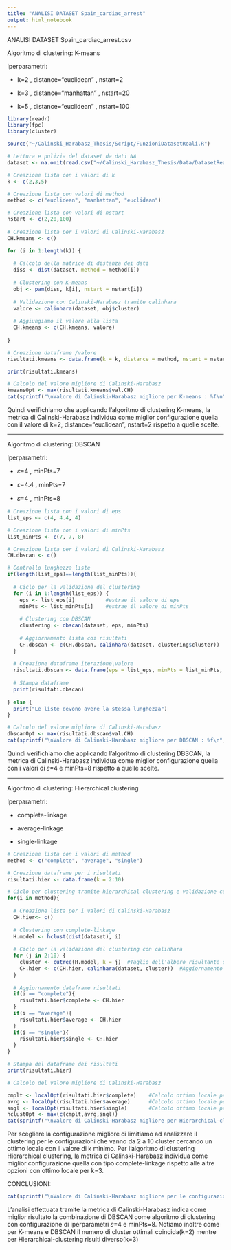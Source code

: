 ```yaml
---
title: "ANALISI DATASET Spain_cardiac_arrest"
output: html_notebook
---
```


ANALISI DATASET Spain_cardiac_arrest.csv

Algoritmo di clustering: K-means

Iperparametri:

-   k=2 , distance="euclidean" , nstart=2

-   k=3 , distance="manhattan" , nstart=20

-   k=5 , distance="euclidean" , nstart=100
 
```r
library(readr)
library(fpc)
library(cluster)

source("~/Calinski_Harabasz_Thesis/Script/FunzioniDatasetReali.R")

# Lettura e pulizia del dataset da dati NA
dataset <- na.omit(read.csv("~/Calinski_Harabasz_Thesis/Data/DatasetReali/Spain_cardiac_arrest.csv"))

# Creazione lista con i valori di k
k <- c(2,3,5)

# Creazione lista con valori di method
method <- c("euclidean", "manhattan", "euclidean")

# Creazione lista con valori di nstart
nstart <- c(2,20,100)
 
# Creazione lista per i valori di Calinski-Harabasz
CH.kmeans <- c()

for (i in 1:length(k)) {
  
  # Calcolo della matrice di distanza dei dati
  diss <- dist(dataset, method = method[i])
  
  # Clustering con K-means
  obj <- pam(diss, k[i], nstart = nstart[i])
  
  # Validazione con Calinski-Harabasz tramite calinhara
  valore <- calinhara(dataset, obj$cluster)
  
  # Aggiungiamo il valore alla lista
  CH.kmeans <- c(CH.kmeans, valore)
  
}

# Creazione dataframe /valore
risultati.kmeans <- data.frame(k = k, distance = method, nstart = nstart, val.CH = CH.kmeans)

print(risultati.kmeans)

# Calcolo del valore migliore di Calinski-Harabasz
kmeansOpt <- max(risultati.kmeans$val.CH)
cat(sprintf("\nValore di Calinski-Harabasz migliore per K-means : %f\n",kmeansOpt))

```

Quindi verifichiamo che applicando l'algoritmo di clustering K-means, la metrica di Calinski-Harabasz individua come miglior configurazione quella con il valore di k=2, distance="euclidean", nstart=2 rispetto a quelle scelte.



------------------------------------------------------------------------

Algoritmo di clustering: DBSCAN

Iperparametri:

-   𝜀=4 , minPts=7

-   𝜀=4.4 , minPts=7 

-   𝜀=4 , minPts=8


```r

# Creazione lista con i valori di eps
list_eps <- c(4, 4.4, 4)

# Creazione lista con i valori di minPts
list_minPts <- c(7, 7, 8)

# Creazione lista per i valori di Calinski-Harabasz
CH.dbscan <- c()

# Controllo lunghezza liste
if(length(list_eps)==length(list_minPts)){
  
  # Ciclo per la validazione del clustering
  for (i in 1:length(list_eps)) { 
    eps <- list_eps[i]          #estrae il valore di eps
    minPts <- list_minPts[i]    #estrae il valore di minPts
    
    # Clustering con DBSCAN 
    clustering <- dbscan(dataset, eps, minPts)
    
    # Aggiornamento lista coi risultati
    CH.dbscan <- c(CH.dbscan, calinhara(dataset, clustering$cluster))
  }
  
  # Creazione dataframe iterazione\valore
  risultati.dbscan <- data.frame(eps = list_eps, minPts = list_minPts, val.CH = CH.dbscan)
  
  # Stampa dataframe 
  print(risultati.dbscan)
  
} else {
  print("Le liste devono avere la stessa lunghezza")  
}

# Calcolo del valore migliore di Calinski-Harabasz
dbscanOpt <- max(risultati.dbscan$val.CH)
cat(sprintf("\nValore di Calinski-Harabasz migliore per DBSCAN : %f\n",dbscanOpt))

```

Quindi verifichiamo che applicando l'algoritmo di clustering DBSCAN, la metrica di Calinski-Harabasz individua come miglior configurazione quella con i valori di 𝜀=4 e minPts=8  rispetto a quelle scelte.

------------------------------------------------------------------------

Algoritmo di clustering: Hierarchical clustering

Iperparametri:

-   complete-linkage

-   average-linkage

-   single-linkage


```r

# Creazione lista con i valori di method
method <- c("complete", "average", "single")

# Creazione dataframe per i risultati
risultati.hier <- data.frame(k = 2:10)

# Ciclo per clustering tramite hierarchical clustering e validazione con calinhara
for(i in method){
  
  # Creazione lista per i valori di Calinski-Harabasz 
  CH.hier<- c()
  
  # Clustering con complete-linkage
  H.model <- hclust(dist(dataset), i)
  
  # Ciclo per la validazione del clustering con calinhara
  for (j in 2:10) {
    cluster <- cutree(H.model, k = j)  #Taglio dell'albero risultante dal clustering
    CH.hier <- c(CH.hier, calinhara(dataset, cluster))  #Aggiornamento lista coi risultati
  }
  
  # Aggiornamento dataframe risultati
  if(i == "complete"){
    risultati.hier$complete <- CH.hier 
  }
  if(i == "average"){
    risultati.hier$average <- CH.hier 
  }
  if(i == "single"){
    risultati.hier$single <- CH.hier 
  }
}

# Stampa del dataframe dei risultati
print(risultati.hier)

# Calcolo del valore migliore di Calinski-Harabasz

cmplt <- localOpt(risultati.hier$complete)    #Calcolo ottimo locale per complete-link
avrg <- localOpt(risultati.hier$average)      #Calcolo ottimo locale per average-link
sngl <- localOpt(risultati.hier$single)       #Calcolo ottimo locale per single-link
hclustOpt <- max(c(cmplt,avrg,sngl))
cat(sprintf("\nValore di Calinski-Harabasz migliore per Hierarchical-clustering : %f\n",hclustOpt))

```

Per scegliere la configurazione migliore ci limitiamo ad analizzare il clustering per le configurazioni che vanno da 2 a 10 cluster cercando un ottimo locale con il valore di k minimo.
Per l'algoritmo di clustering Hierarchical clustering, la metrica di Calinski-Harabasz individua come miglior configurazione quella con tipo complete-linkage rispetto alle altre opzioni con ottimo locale per k=3.

CONCLUSIONI:
```r
cat(sprintf("\nValore di Calinski-Harabasz migliore per le configurazioni analizzate : %f\n",max(c(kmeansOpt,dbscanOpt,hclustOpt))))
```

L'analisi effettuata tramite la metrica di Calinski-Harabasz indica come miglior risultato la combinazione di DBSCAN come algoritmo di clustering con configurazione di iperparametri 𝜀=4 e minPts=8.
Notiamo inoltre come per K-means e DBSCAN il numero di cluster ottimali coincida(k=2) mentre per Hierarchical-clustering risulti diverso(k=3)